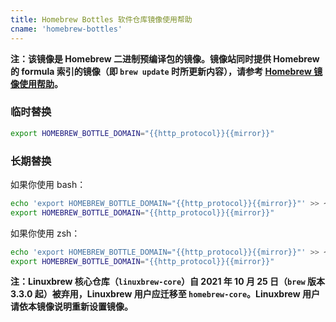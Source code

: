 ```yaml
---
title: Homebrew Bottles 软件仓库镜像使用帮助
cname: 'homebrew-bottles'
---
```


**注：该镜像是 Homebrew 二进制预编译包的镜像。镜像站同时提供 Homebrew 的 formula 索引的镜像（即 `brew update` 时所更新内容），请参考 [Homebrew 镜像使用帮助](/homebrew/)。**

### 临时替换

<CodeBlock>

```bash
export HOMEBREW_BOTTLE_DOMAIN="{{http_protocol}}{{mirror}}"
```

</CodeBlock>

### 长期替换

如果你使用 bash：

<CodeBlock>

```bash
echo 'export HOMEBREW_BOTTLE_DOMAIN="{{http_protocol}}{{mirror}}"' >> ~/.bash_profile
export HOMEBREW_BOTTLE_DOMAIN="{{http_protocol}}{{mirror}}"
```

</CodeBlock>

如果你使用 zsh：

```bash
echo 'export HOMEBREW_BOTTLE_DOMAIN="{{http_protocol}}{{mirror}}"' >> ~/.zprofile
export HOMEBREW_BOTTLE_DOMAIN="{{http_protocol}}{{mirror}}"
```

**注：Linuxbrew 核心仓库（`linuxbrew-core`）自 2021 年 10 月 25 日（`brew` 版本 3.3.0 起）被弃用，Linuxbrew 用户应迁移至 `homebrew-core`。Linuxbrew 用户请依本镜像说明重新设置镜像。**
